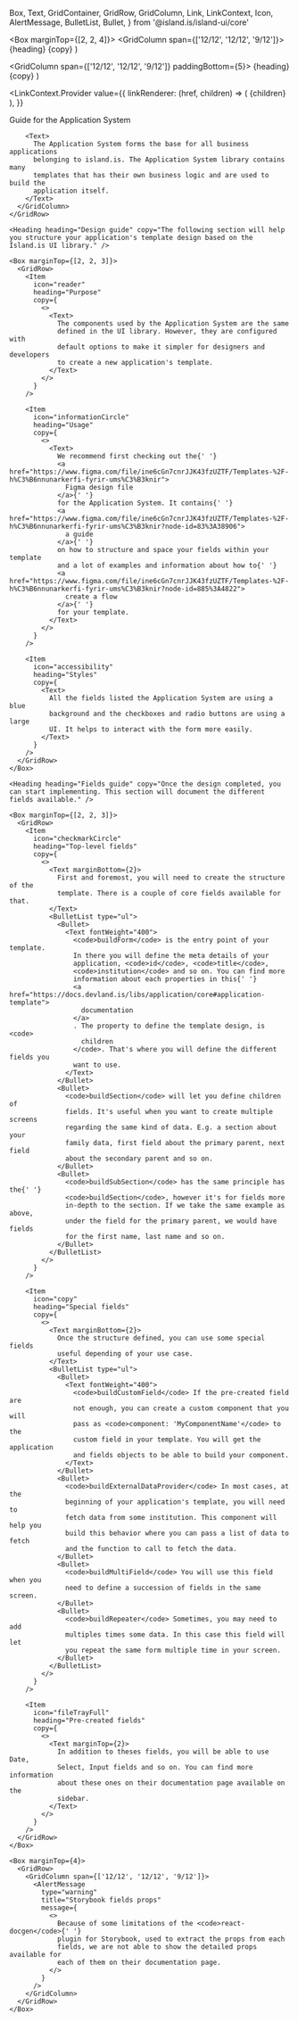 
  Box,
  Text,
  GridContainer,
  GridRow,
  GridColumn,
  Link,
  LinkContext,
  Icon,
  AlertMessage,
  BulletList,
  Bullet,
} from '@island.is/island-ui/core'

  <Box marginTop={[2, 2, 4]}>
    <GridRow>
      <GridColumn span={['12/12', '12/12', '9/12']}>
        <Box marginY={2}>
          <Text variant="h2" as="h2">
            {heading}
          </Text>
          <Text marginTop={1}>{copy}</Text>
        </Box>
      </GridColumn>
    </GridRow>
  </Box>
)

  <GridColumn span={['12/12', '12/12', '9/12']} paddingBottom={5}>
    <Box display="flex" alignItems="center" marginBottom={2}>
      <Icon type="outline" icon={icon} />
      <Box paddingLeft={1}>
        <Text variant="h3" as="h3">
          {heading}
        </Text>
      </Box>
    </Box>
    {copy}
  </GridColumn>
)

<Meta title="Application System/Guide" />

<LinkContext.Provider
  value={{
    linkRenderer: (href, children) => (
      <Link
        href={href}
        color="blue600"
        underline="normal"
        rel="noopener noreferrer"
        target="_blank"
      >
        <Text as="span" fontWeight="semiBold">
          {children}
        </Text>
      </Link>
    ),
  }}
>
  <GridContainer id="page-as-guide">
    <GridRow>
      <GridColumn paddingTop={[3, 3, 6]} span={['12/12', '12/12', '9/12']}>
        <Text variant="h1" as="h1" paddingBottom={1}>
          Guide for the Application System
        </Text>

        <Text>
          The Application System forms the base for all business applications
          belonging to island.is. The Application System library contains many
          templates that has their own business logic and are used to build the
          application itself.
        </Text>
      </GridColumn>
    </GridRow>

    <Heading heading="Design guide" copy="The following section will help you structure your application's template design based on the Ísland.is UI library." />

    <Box marginTop={[2, 2, 3]}>
      <GridRow>
        <Item
          icon="reader"
          heading="Purpose"
          copy={
            <>
              <Text>
                The components used by the Application System are the same
                defined in the UI library. However, they are configured with
                default options to make it simpler for designers and developers
                to create a new application's template.
              </Text>
            </>
          }
        />

        <Item
          icon="informationCircle"
          heading="Usage"
          copy={
            <>
              <Text>
                We recommend first checking out the{' '}
                <a href="https://www.figma.com/file/ine6cGn7cnrJJK43fzUZTF/Templates-%2F-h%C3%B6nnunarkerfi-fyrir-ums%C3%B3knir">
                  Figma design file
                </a>{' '}
                for the Application System. It contains{' '}
                <a href="https://www.figma.com/file/ine6cGn7cnrJJK43fzUZTF/Templates-%2F-h%C3%B6nnunarkerfi-fyrir-ums%C3%B3knir?node-id=83%3A38906">
                  a guide
                </a>{' '}
                on how to structure and space your fields within your template
                and a lot of examples and information about how to{' '}
                <a href="https://www.figma.com/file/ine6cGn7cnrJJK43fzUZTF/Templates-%2F-h%C3%B6nnunarkerfi-fyrir-ums%C3%B3knir?node-id=885%3A4822">
                  create a flow
                </a>{' '}
                for your template.
              </Text>
            </>
          }
        />

        <Item
          icon="accessibility"
          heading="Styles"
          copy={
            <Text>
              All the fields listed the Application System are using a blue
              background and the checkboxes and radio buttons are using a large
              UI. It helps to interact with the form more easily.
            </Text>
          }
        />
      </GridRow>
    </Box>

    <Heading heading="Fields guide" copy="Once the design completed, you can start implementing. This section will document the different fields available." />

    <Box marginTop={[2, 2, 3]}>
      <GridRow>
        <Item
          icon="checkmarkCircle"
          heading="Top-level fields"
          copy={
            <>
              <Text marginBottom={2}>
                First and foremost, you will need to create the structure of the
                template. There is a couple of core fields available for that.
              </Text>
              <BulletList type="ul">
                <Bullet>
                  <Text fontWeight="400">
                    <code>buildForm</code> is the entry point of your template.
                    In there you will define the meta details of your
                    application, <code>id</code>, <code>title</code>,
                    <code>institution</code> and so on. You can find more
                    information about each properties in this{' '}
                    <a href="https://docs.devland.is/libs/application/core#application-template">
                      documentation
                    </a>
                    . The property to define the template design, is <code>
                      children
                    </code>. That's where you will define the different fields you
                    want to use.
                  </Text>
                </Bullet>
                <Bullet>
                  <code>buildSection</code> will let you define children of
                  fields. It's useful when you want to create multiple screens
                  regarding the same kind of data. E.g. a section about your
                  family data, first field about the primary parent, next field
                  about the secondary parent and so on.
                </Bullet>
                <Bullet>
                  <code>buildSubSection</code> has the same principle has the{' '}
                  <code>buildSection</code>, however it's for fields more
                  in-depth to the section. If we take the same example as above,
                  under the field for the primary parent, we would have fields
                  for the first name, last name and so on.
                </Bullet>
              </BulletList>
            </>
          }
        />

        <Item
          icon="copy"
          heading="Special fields"
          copy={
            <>
              <Text marginBottom={2}>
                Once the structure defined, you can use some special fields
                useful depending of your use case.
              </Text>
              <BulletList type="ul">
                <Bullet>
                  <Text fontWeight="400">
                    <code>buildCustomField</code> If the pre-created field are
                    not enough, you can create a custom component that you will
                    pass as <code>component: 'MyComponentName'</code> to the
                    custom field in your template. You will get the application
                    and fields objects to be able to build your component.
                  </Text>
                </Bullet>
                <Bullet>
                  <code>buildExternalDataProvider</code> In most cases, at the
                  beginning of your application's template, you will need to
                  fetch data from some institution. This component will help you
                  build this behavior where you can pass a list of data to fetch
                  and the function to call to fetch the data.
                </Bullet>
                <Bullet>
                  <code>buildMultiField</code> You will use this field when you
                  need to define a succession of fields in the same screen.
                </Bullet>
                <Bullet>
                  <code>buildRepeater</code> Sometimes, you may need to add
                  multiples times some data. In this case this field will let
                  you repeat the same form multiple time in your screen.
                </Bullet>
              </BulletList>
            </>
          }
        />

        <Item
          icon="fileTrayFull"
          heading="Pre-created fields"
          copy={
            <>
              <Text marginTop={2}>
                In addition to theses fields, you will be able to use Date,
                Select, Input fields and so on. You can find more information
                about these ones on their documentation page available on the
                sidebar.
              </Text>
            </>
          }
        />
      </GridRow>
    </Box>

    <Box marginTop={4}>
      <GridRow>
        <GridColumn span={['12/12', '12/12', '9/12']}>
          <AlertMessage
            type="warning"
            title="Storybook fields props"
            message={
              <>
                Because of some limitations of the <code>react-docgen</code>{' '}
                plugin for Storybook, used to extract the props from each
                fields, we are not able to show the detailed props available for
                each of them on their documentation page.
              </>
            }
          />
        </GridColumn>
      </GridRow>
    </Box>

  </GridContainer>
</LinkContext.Provider>
